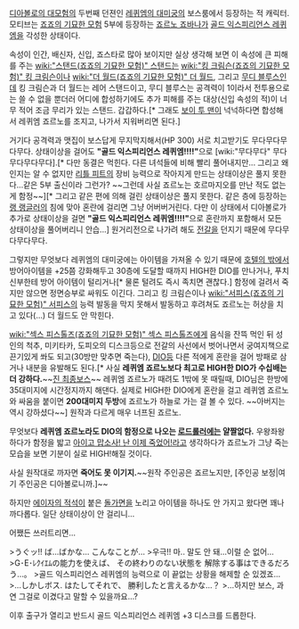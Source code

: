 [[디아볼로의 대모험]]의 두번째 던젼인 [[레퀴엠의 대미궁]]의 보스룸에서 등장하는 적 캐릭터. 모티브는 [[죠죠의 기묘한 모험]] 5부에 등장하는 [[죠르노 죠바나]]가 [[골드 익스피리언스 레퀴엠]]을 각성한 상태이다.

속성이 인간, 배신자, 신입, 죠스타로 많아 보이지만 실상 생각해 보면 이 속성에 큰 피해를 주는 [[wiki:"스탠드(죠죠의 기묘한 모험)" 스탠드]]는 [[wiki:"킹 크림슨(죠죠의 기묘한 모험)" 킹 크림슨]]이나 [[wiki:"더 월드(죠죠의 기묘한 모험)" 더 월드]], 그리고 [[무디 블루스]]인데 킹 크림슨과 더 월드는 레어 스탠드이고, 무디 블루스는 공격력이 1이라서 전투용으로는 쓸 수 없을 뿐더러 어디에 합성하기에도 추가 피해를 주는 대상(신입 속성의 적)이 너무 적어 조금 무리가 있는 스탠드. 갑갑하다.[* 그래도 [[보이 투 맨]]이 넉넉하다면 합성해서 레퀴엠 죠르노를 조지고, 나가서 지워버리면 된다.]

거기다 공격력과 맷집이 보스답게 무지막지해서(HP 300) 서로 치고받기도 무다무다무다무다. 상태이상을 걸어도 '''"골드 익스피리언스 레퀴엠!!!!"'''으로 [wiki:"무다무다" 무다무다무다무다].[* 다만 동결은 먹힌다. 다른 녀석들에 비해 빨리 풀어내지만... 그리고 왜인지는 알 수 없지만 [[리틀 피트]]의 장비 능력으로 작아지게 만드는 상태이상은 풀지 못한다...같은 5부 출신이라 그런가? ~~그런데 사실 죠르노는 호르마지오를 만난 적도 없는 게 함정~~][* 그리고 같은 편에 의해 걸린 상태이상은 풀지 못한다. 같은 층에 등장하는 [[랭 랭글러]]의 침에 맞아 혼란에 걸리면 그냥 어버버거린다. 다만 이 상태에서 디아볼로가 추가로 상태이상을 걸면 '''"골드 익스피리언스 레퀴엠!!!!"'''으로 혼란까지 포함해서 모든 상태이상을 풀어버리니 안습...] 원거리전으로 나가려 해도 [[전갈]]을 던지기 때문에 무다무다무다무다.

그렇지만 무엇보다 레퀴엠의 대미궁에는 아이템을 가져올 수 있기 때문에 [[호텔의 밖]]에서 방어아이템을 +25쯤 강화해두고 30층에 도달할 때까지 HIGH한 DIO를 만나거나, 푸치신부한테 방어 아이템이 털리거나[* 물론 털려도 즉시 족치면 괜찮다.] 함정에 걸려서 죽지만 않으면 정면승부로 싸워도 이긴다. 그리고 킹 크림슨이나 [[wiki:"서피스(죠죠의 기묘한 모험)" 서피스]]의 능력 발동을 막지 못해서 발동하고 후려쳐도 죠르노는 허상을 치고 있다(...) 더 월드도 안 막힌다. 

[[wiki:"섹스 피스톨즈(죠죠의 기묘한 모험)" 섹스 피스톨즈]]에게 음식을 잔뜩 먹인 뒤 성인의 척추, 미키타카, 도피오의 디스크등으로 전갈의 사선에서 벗어나면서 궁여지책으로 끈기있게 쏴도 되고(30방만 맞추면 죽는다), [[DIO(죠죠의 기묘한 모험)|DIO]]등 다른 적에게 혼란을 걸어 방패로 삼거나 내분을 유발해도 된다.[* 사실 '''레퀴엠 죠르노보다 최고로 HIGH한 DIO가 수십배는 더 강하다.'''~~[[진 최종보스]]~~ 레퀴엠 죠르노가 때려도 1밖에 못 때릴때, DIO님은 한방에 35대미지에 시간정지까지 해댄다. 실제로 HIGH한 DIO에게 혼란을 걸고 레퀴엠 죠르노와 싸움을 붙이면 '''200대미지 두방'''에 죠르노가 하늘로 가는 걸 볼 수 있다. ~~아버지는 역시 강하셨다~~] 원작과 다르게 매우 너프된 죠르노.

무엇보다 '''레퀴엠 죠르노라도 DIO의 함정으로 나오는 [[로드롤러(죠죠의 기묘한 모험)|로드롤러]]에는 얄짤없다.''' 우왕좌왕하다가 함정을 밟고 [[장비를 정지합니다|아이고 맙소사! 난 이제 죽었어!]]라고 생각하다가 죠르노가 그냥 죽는 모습을 보면 기분이 실로 HIGH!해질 것이다.

사실 원작대로 까자면 '''죽어도 못 이기지.'''~~원작 주인공은 죠르노지만, [주인공 보정|여기 주인공은 디아볼로니까.]~~

하지만 [[에이자의 적석]]이 붙은 [[돌가면]]을 노리고 아이템을 하나도 안 가지고 왔다면 꽤나 까다롭다. 일단 상태이상이 안 걸리니... 

어쨌든 쓰러트리면...

>うぐッ!! ば…ばかな… こんなことが…
>우극!! 마.. 말도 안 돼...이럴 순 없어...
>G･E･ﾚｸｲｴﾑの能力を使えば、 その終わりのない状態を 解除する事はできるだろう…。
>골드 익스피리언스 레퀴엠의 능력으로 이 끝없는 상황을 해제할 순 있겠죠...
>…しかしボス. はたしてそれで、 勝利したと言えるかな…？
>…하지만 보스, 과연 그걸로 이겼다고 말할 수 있을까요...?

이후 출구가 열리고 반드시 골드 익스피리언스 레퀴엠 +3 디스크를 드롭한다.

